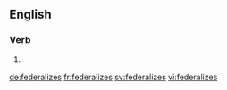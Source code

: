 ==English==

===Verb===
{{head|en|verb form}}

# {{en-third-person singular of|federalize}}

[[de:federalizes]]
[[fr:federalizes]]
[[sv:federalizes]]
[[vi:federalizes]]